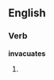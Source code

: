==English==

===Verb===
'''invacuates'''

# {{third-person singular of|invacuate}}
{{count page|[[Wiktionary:Page count]]}}